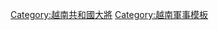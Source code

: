 {{Navbox
|name  = 越南共和國大將
|title = {{flagicon image|Flag of the RVNMF.svg}} [[越南共和國軍|越南共和國]][[越南共和國大將|大將（四星上將）]]
|state = {{{state|autocollapse}}}
|style = wide
|bodyclass = hlist

|list1 =
* [[陳善謙]]
* [[楊文明]]
* [[阮慶]]
* [[高文園]]
* [[杜高智]]<sup>D</sup>

|below = 
* 註：<sup>D</sup>代表死後追授

}}<noinclude>
{{collapsible option}}
[[Category:越南共和國大將]]
[[Category:越南軍事模板]]
</noinclude>